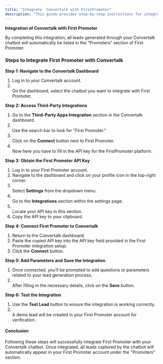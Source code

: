 ```yaml
---
title: "Integrate  Convertalk with FirstPromoter"
description: "This guide provides step-by-step instructions for integrating  Convertalk with First Promoter"
---
```


**Integration of  Convertalk with First Promoter**

By completing this integration, all leads generated through your  Convertalk chatbot will automatically be listed in the "Promoters" section of First Promoter.

### **Steps to Integrate First Promoter with  Convertalk**

**Step 1: Navigate to the  Convertalk Dashboard**

1. Log in to your  Convertalk account.
2. \
   On the dashboard, select the chatbot you want to integrate with First Promoter.

**Step 2: Access Third-Party Integrations**

1. Go to the **Third-Party Apps Integration** section in the  Convertalk dashboard.
2. \
   Use the search bar to look for "First Promoter."
3. \
   Click on the **Connect** button next to First Promoter.
4. \
   Now here you have to fill in the API key for the FirstPromoter platform.

**Step 3: Obtain the First Promoter API Key**

1. Log in to your First Promoter account.
2. Navigate to the dashboard and click on your profile icon in the top-right corner.
3. \
   Select **Settings** from the dropdown menu.
4. \
   Go to the **Integrations** section within the settings page.
5. \
   Locate your API key in this section.
6. Copy the API key to your clipboard.

**Step 4: Connect First Promoter to  Convertalk**

1. Return to the  Convertalk dashboard.
2. Paste the copied API key into the API key field provided in the First Promoter integration setup.
3. Click the **Connect** button.

**Step 5: Add Parameters and Save the Integration**

1. Once connected, you’ll be prompted to add questions or parameters related to your lead generation process.
2. \
   After filling in the necessary details, click on the **Save** button.

**Step 6: Test the Integration**

1. Use the **Test Lead** button to ensure the integration is working correctly.
2. \
   A demo lead will be created in your First Promoter account for verification.

#### **Conclusion**

Following these steps will successfully integrate First Promoter with your  Convertalk chatbot. Once integrated, all leads captured by the chatbot will automatically appear in your First Promoter account under the "Promoters" section.

 